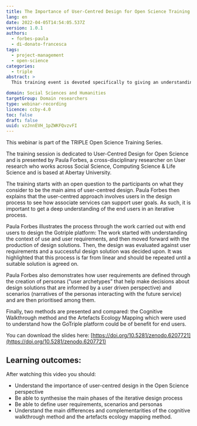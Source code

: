 ```yaml
---
title: The Importance of User-Centred Design for Open Science Training
lang: en
date: 2022-04-05T14:54:05.537Z
version: 1.0.1
authors:
  - forbes-paula
  - di-donato-francesca
tags:
  - project-management
  - open-science
categories:
  - triple
abstract: >
  This training event is devoted specifically to giving an understanding of the importance of the co-design process and the impact it has on the development of digital tools such as the GoTriple Discovery platform. It provides insight on the importance of end-user needs in the design of a discovery platform, the methods used in the TRIPLE Project to consider user needs and showcases the next steps for the GoTriple platform now that the Beta version is released.

domain: Social Sciences and Humanities
targetGroup: Domain researchers
type: webinar-recording
licence: ccby-4.0
toc: false
draft: false
uuid: vzJnnEVH_1pZWKFQvzvFI
---
```


This webinar is part of the TRIPLE Open Science Training Series.

The training session is dedicated to User-Centred Design for Open Science and is presented by Paula Forbes, a cross-disciplinary researcher on User research who works across Social Science, Computing Science & Life Science and is based at Abertay University.

The training starts with an open question to the participants on what they consider to be the main aims of user-centred design. Paula Forbes then explains that the user-centred approach involves users in the design process to see how associate services can support user goals. As such, it is important to get a deep understanding of the end users in an iterative process.

Paula Forbes illustrates the process through the work carried out with end users to design the Gotriple platform: The work started with understanding the context of use and user requirements, and then moved forward with the production of design solutions. Then, the design was evaluated against user requirements and a successful design solution was decided upon. It was highlighted that this process is far from linear and should be repeated until a suitable solution is agreed on.

Paula Forbes also demonstrates how user requirements are defined through the creation of personas (“user archetypes” that help make decisions about design solutions that are informed by a user driven perspective) and scenarios (narratives of the personas interacting with the future service) and are then prioritised among them.

Finally, two methods are presented and compared: the Cognitive Walkthrough method and the Artefacts Ecology Mapping which were used to understand how the GoTriple platform could be of benefit for end users.

You can download the slides here: [https://doi.org/10.5281/zenodo.6207721](https://doi.org/10.5281/zenodo.6207721)

## Learning outcomes: 

After watching this video you should:

- Understand the importance of user-centred design in the Open Science perspective
- Be able to synthesise the main phases of the iterative design process
- Be able to define user requirements, scenarios and personas
- Understand the main differences and complementarities of the cognitive walkthrough method and the artefacts ecology mapping method.

<VideoCard
  provider="youtube"
  id="PpqtSWX4azI"
  title="The Importance of User-Centred Design for Open Science"
  subtitle="Click here to view"
  image="images/paula-forbes.png"
/>
